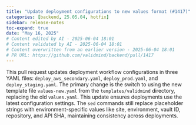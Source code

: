 ```yaml
---
title: "Update deployment configurations to new values format (#1417)"
categories: [backend, 25.05.04, hotfix]
sidebar: release-notes
toc-expand: true
date: "May 16, 2025"
# Content edited by AI - 2025-06-04 18:01
# Content validated by AI - 2025-06-04 18:01
# Content overwritten from an earlier version - 2025-06-04 18:01
# PR URL: https://github.com/validmind/backend/pull/1417
---
```


This pull request updates deployment workflow configurations in three YAML files: `deploy_aws_secondary.yaml`, `deploy_prod.yaml`, and `deploy_staging.yaml`. The primary change is the switch to using the new template file `values-new.yaml` from the `templates/validmind` directory, replacing the old `values.yaml`. This update ensures deployments use the latest configuration settings. The `sed` commands still replace placeholder strings with environment-specific values like site, environment, vault ID, repository, and API SHA, maintaining consistency across deployments.